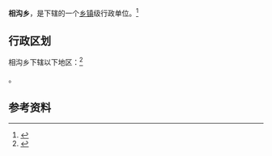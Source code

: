 {{中国乡级行政区|37/13/27/201/000}}

'''相沟乡'''，是{{PRC admin/fullname|37/13/27/201/000|3}}下辖的一个[[乡镇|乡镇]]级行政单位。<ref>{{PRC admin/ref sgc|{{PRC admin/parent|37/13/27/201/000}}}}</ref>

== 行政区划 ==

相沟乡下辖以下地区：<ref>{{PRC admin/ref sgc|37/13/27/201/000}}</ref>

{{PRC admin/children|37/13/27/201/000}}。

== 参考资料 ==

{{reflist}}

{{行政区划小作品}}
{{PRC admin/navcat|37/13/27/201/000}}